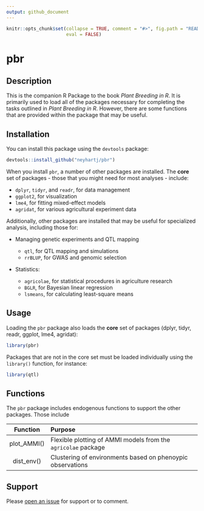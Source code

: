 ```yaml
---
output: github_document
---
```


<!-- README.md is generated from README.Rmd. Please edit that file -->  

```r
knitr::opts_chunk$set(collapse = TRUE, comment = "#>", fig.path = "README-", 
                      eval = FALSE)
```

# pbr

## Description

This is the companion R Package to the book *Plant Breeding in R*. It is primarily used to load all of the packages necessary for completing the tasks outlined in *Plant Breeding in R*. However, there are some functions that are provided within the package that may be useful.

## Installation

You can install this package using the `devtools` package:

```r
devtools::install_github("neyhartj/pbr")
```

When you install `pbr`, a number of other packages are installed. The **core** set of packages - those that you might need for most analyses - include:

- `dplyr`, `tidyr`, and `readr`, for data management
- `ggplot2`, for visualization
- `lme4`, for fitting mixed-effect models
- `agridat`, for various agricultural experiment data

Additionally, other packages are installed that may be useful for specialized analysis, including those for:

- Managing genetic experiments and QTL mapping

    + `qtl`, for QTL mapping and simulations
    + `rrBLUP`, for GWAS and genomic selection
    
- Statistics:

    + `agricolae`, for statistical procedures in agriculture research
    + `BGLR`, for Bayesian linear regression
    + `lsmeans`, for calculating least-square means
    
    
## Usage
  
Loading the `pbr` package also loads the **core** set of packages (dplyr, tidyr, readr, ggplot, lme4, agridat):

```r
library(pbr)
```

Packages that are not in the core set must be loaded individually using the `library()` function, for instance:

```r
library(qtl)
```


## Functions

The `pbr` package includes endogenous functions to support the other packages. Those include

  Function       Purpose
---------------- ---------------------------------------------------------------
  plot_AMMI()    Flexible plotting of AMMI models from the `agricolae` package
  dist_env()     Clustering of environments based on phenoypic observations

## Support

Please [open an issue](https://github.com/neyhartj/pbr/issues/new) for support or to comment.
